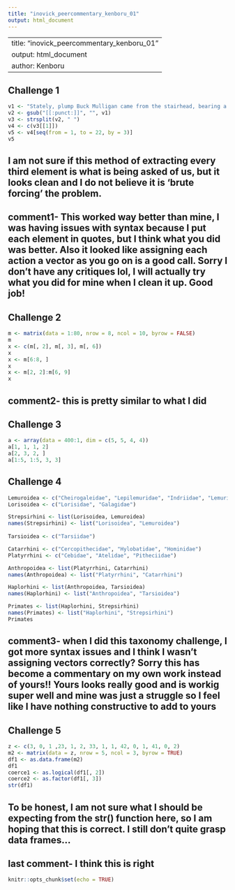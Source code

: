 ```yaml
---
title: "inovick_peercommentary_kenboru_01"
output: html_document
---
```

---
title: "inovick_peercommentary_kenboru_01"
output: html_document
author: Kenboru
---

## Challenge 1
```r
v1 <- "Stately, plump Buck Mulligan came from the stairhead, bearing a bowl of lather on which a mirror and a razor lay crossed."
v2 <- gsub("[[:punct:]]", "", v1)
v3 <- strsplit(v2, " ")
v4 <- c(v3[[1]])
v5 <- v4[seq(from = 1, to = 22, by = 3)]
v5
```
## I am not sure if this method of extracting every third element is what is being asked of us, but it looks clean and I do not believe it is 'brute forcing' the problem.

## comment1- This worked way better than mine, I was having issues with syntax because I put each element in quotes, but I think what you did was better. Also it looked like assigning each action a vector as you go on is a good call. Sorry I don't have any critiques lol, I will actually try what you did for mine when I clean it up. Good job!
## Challenge 2
```r
m <- matrix(data = 1:80, nrow = 8, ncol = 10, byrow = FALSE)
m
x <- c(m[, 2], m[, 3], m[, 6])
x
x <- m[6:8, ]
x
x <- m[2, 2]:m[6, 9]
x
```
## comment2- this is pretty similar to what I did
## Challenge 3
```r
a <- array(data = 400:1, dim = c(5, 5, 4, 4))
a[1, 1, 1, 2]
a[2, 3, 2, ]
a[1:5, 1:5, 3, 3]
```

## Challenge 4
```r
Lemuroidea <- c("Cheirogaleidae", "Lepilemuridae", "Indriidae", "Lemuridae", "Daubentoniidae")
Lorisoidea <- c("Lorisidae", "Galagidae")

Strepsirhini <- list(Lorisoidea, Lemuroidea)
names(Strepsirhini) <- list("Lorisoidea", "Lemuroidea")
 
Tarsioidea <- c("Tarsiidae")

Catarrhini <- c("Cercopithecidae", "Hylobatidae", "Hominidae")
Platyrrhini <- c("Cebidae", "Atelidae", "Pitheciidae")

Anthropoidea <- list(Platyrrhini, Catarrhini)
names(Anthropoidea) <- list("Platyrrhini", "Catarrhini")

Haplorhini <- list(Anthropoidea, Tarsioidea)
names(Haplorhini) <- list("Anthropoidea", "Tarsioidea")

Primates <- list(Haplorhini, Strepsirhini)
names(Primates) <- list("Haplorhini", "Strepsirhini")
Primates
```
## comment3- when I did this taxonomy challenge, I got more syntax issues and I think I wasn't assigning vectors correctly? Sorry this has become a commentary on my own work instead of yours!! Yours looks really good and is workig super well and mine was just a struggle so I feel like I have nothing constructive to add to yours
## Challenge 5
```r
z <- c(3, 0, 1 ,23, 1, 2, 33, 1, 1, 42, 0, 1, 41, 0, 2)
m2 <- matrix(data = z, nrow = 5, ncol = 3, byrow = TRUE)
df1 <- as.data.frame(m2)
df1
coerce1 <- as.logical(df1[, 2])
coerce2 <- as.factor(df1[, 3])
str(df1)
```
## To be honest, I am not sure what I should be expecting from the str() function here, so I am hoping that this is correct. I still don't quite grasp data frames...
## last comment- I think this is right
```r
knitr::opts_chunk$set(echo = TRUE)
```




